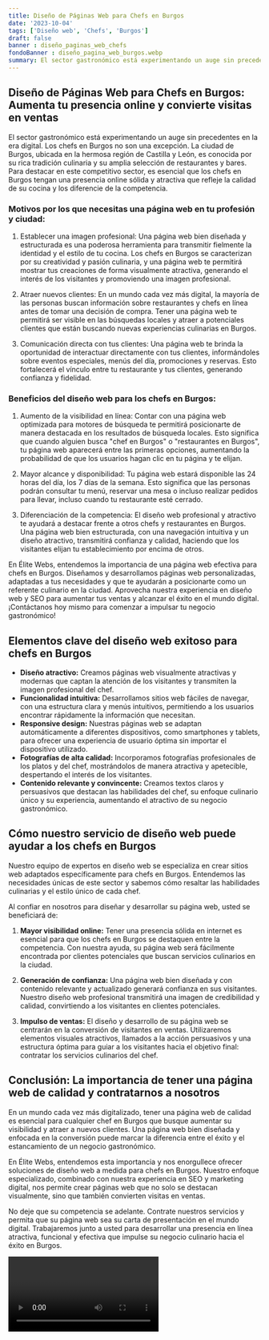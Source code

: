 ```yaml
---
title: Diseño de Páginas Web para Chefs en Burgos
date: '2023-10-04'
tags: ['Diseño web', 'Chefs', 'Burgos']
draft: false
banner : diseño_paginas_web_chefs
fondoBanner : diseño_pagina_web_burgos.webp
summary: El sector gastronómico está experimentando un auge sin precedentes en la era digital. Los chefs en Burgos no son una excepción. La ciudad de Burgos, ubicada en la hermosa región de Castilla y León, es conocida por su rica tradición culinaria y su amplia selección de restaurantes y bares. Para destacar en este competitivo sector, es esencial que los chefs en Burgos tengan una presencia online sólida y atractiva que refleje la calidad de su cocina y los diferencie de la competencia. 
---
```


## Diseño de Páginas Web para Chefs en Burgos: Aumenta tu presencia online y convierte visitas en ventas

El sector gastronómico está experimentando un auge sin precedentes en la era digital. Los chefs en Burgos no son una excepción. La ciudad de Burgos, ubicada en la hermosa región de Castilla y León, es conocida por su rica tradición culinaria y su amplia selección de restaurantes y bares. Para destacar en este competitivo sector, es esencial que los chefs en Burgos tengan una presencia online sólida y atractiva que refleje la calidad de su cocina y los diferencie de la competencia. 

### Motivos por los que necesitas una página web en tu profesión y ciudad:

1. Establecer una imagen profesional: Una página web bien diseñada y estructurada es una poderosa herramienta para transmitir fielmente la identidad y el estilo de tu cocina. Los chefs en Burgos se caracterizan por su creatividad y pasión culinaria, y una página web te permitirá mostrar tus creaciones de forma visualmente atractiva, generando el interés de los visitantes y promoviendo una imagen profesional.

2. Atraer nuevos clientes: En un mundo cada vez más digital, la mayoría de las personas buscan información sobre restaurantes y chefs en línea antes de tomar una decisión de compra. Tener una página web te permitirá ser visible en las búsquedas locales y atraer a potenciales clientes que están buscando nuevas experiencias culinarias en Burgos.

3. Comunicación directa con tus clientes: Una página web te brinda la oportunidad de interactuar directamente con tus clientes, informándoles sobre eventos especiales, menús del día, promociones y reservas. Esto fortalecerá el vínculo entre tu restaurante y tus clientes, generando confianza y fidelidad.

### Beneficios del diseño web para los chefs en Burgos:

1. Aumento de la visibilidad en línea: Contar con una página web optimizada para motores de búsqueda te permitirá posicionarte de manera destacada en los resultados de búsqueda locales. Esto significa que cuando alguien busca "chef en Burgos" o "restaurantes en Burgos", tu página web aparecerá entre las primeras opciones, aumentando la probabilidad de que los usuarios hagan clic en tu página y te elijan.

2. Mayor alcance y disponibilidad: Tu página web estará disponible las 24 horas del día, los 7 días de la semana. Esto significa que las personas podrán consultar tu menú, reservar una mesa o incluso realizar pedidos para llevar, incluso cuando tu restaurante esté cerrado.

3. Diferenciación de la competencia: El diseño web profesional y atractivo te ayudará a destacar frente a otros chefs y restaurantes en Burgos. Una página web bien estructurada, con una navegación intuitiva y un diseño atractivo, transmitirá confianza y calidad, haciendo que los visitantes elijan tu establecimiento por encima de otros. 

En Élite Webs, entendemos la importancia de una página web efectiva para chefs en Burgos. Diseñamos y desarrollamos páginas web personalizadas, adaptadas a tus necesidades y que te ayudarán a posicionarte como un referente culinario en la ciudad. Aprovecha nuestra experiencia en diseño web y SEO para aumentar tus ventas y alcanzar el éxito en el mundo digital. ¡Contáctanos hoy mismo para comenzar a impulsar tu negocio gastronómico!

<GifSeo />

<Cta />

## Elementos clave del diseño web exitoso para chefs en Burgos

- **Diseño atractivo:** Creamos páginas web visualmente atractivas y modernas que captan la atención de los visitantes y transmiten la imagen profesional del chef.
- **Funcionalidad intuitiva:** Desarrollamos sitios web fáciles de navegar, con una estructura clara y menús intuitivos, permitiendo a los usuarios encontrar rápidamente la información que necesitan.
- **Responsive design:** Nuestras páginas web se adaptan automáticamente a diferentes dispositivos, como smartphones y tablets, para ofrecer una experiencia de usuario óptima sin importar el dispositivo utilizado.
- **Fotografías de alta calidad:** Incorporamos fotografías profesionales de los platos y del chef, mostrándolos de manera atractiva y apetecible, despertando el interés de los visitantes.
- **Contenido relevante y convincente:** Creamos textos claros y persuasivos que destacan las habilidades del chef, su enfoque culinario único y su experiencia, aumentando el atractivo de su negocio gastronómico.

## Cómo nuestro servicio de diseño web puede ayudar a los chefs en Burgos

Nuestro equipo de expertos en diseño web se especializa en crear sitios web adaptados específicamente para chefs en Burgos. Entendemos las necesidades únicas de este sector y sabemos cómo resaltar las habilidades culinarias y el estilo único de cada chef.

Al confiar en nosotros para diseñar y desarrollar su página web, usted se beneficiará de:

1. **Mayor visibilidad online:** Tener una presencia sólida en internet es esencial para que los chefs en Burgos se destaquen entre la competencia. Con nuestra ayuda, su página web será fácilmente encontrada por clientes potenciales que buscan servicios culinarios en la ciudad.

2. **Generación de confianza:** Una página web bien diseñada y con contenido relevante y actualizado generará confianza en sus visitantes. Nuestro diseño web profesional transmitirá una imagen de credibilidad y calidad, convirtiendo a los visitantes en clientes potenciales.

3. **Impulso de ventas:** El diseño y desarrollo de su página web se centrarán en la conversión de visitantes en ventas. Utilizaremos elementos visuales atractivos, llamados a la acción persuasivos y una estructura óptima para guiar a los visitantes hacia el objetivo final: contratar los servicios culinarios del chef.

## Conclusión: La importancia de tener una página web de calidad y contratarnos a nosotros

En un mundo cada vez más digitalizado, tener una página web de calidad es esencial para cualquier chef en Burgos que busque aumentar su visibilidad y atraer a nuevos clientes. Una página web bien diseñada y enfocada en la conversión puede marcar la diferencia entre el éxito y el estancamiento de un negocio gastronómico.

En Élite Webs, entendemos esta importancia y nos enorgullece ofrecer soluciones de diseño web a medida para chefs en Burgos. Nuestro enfoque especializado, combinado con nuestra experiencia en SEO y marketing digital, nos permite crear páginas web que no solo se destacan visualmente, sino que también convierten visitas en ventas.

No deje que su competencia se adelante. Contrate nuestros servicios y permita que su página web sea su carta de presentación en el mundo digital. Trabajaremos junto a usted para desarrollar una presencia en línea atractiva, funcional y efectiva que impulse su negocio culinario hacia el éxito en Burgos.

<Video />

<CtaBot job='Chefs' city='Burgos'/>

<Gmaps query='Burgos+españa+maps' />